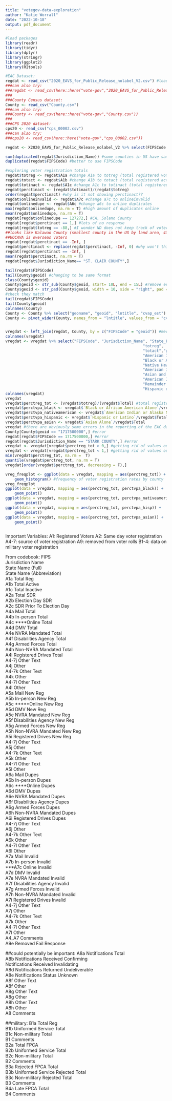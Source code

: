 ```yaml
---
title: "votegov-data-exploration"
author: "Katie Worrall"
date: "2022-10-18"
output: pdf_document
---
```



```r
#load packages
library(readr)
library(tidyr)
library(dplyr)
library(stringr)
library(ggplot2)
library(RItools)
```


```r
#EAC Dataset:
regdat <- read_csv("2020_EAVS_for_Public_Release_nolabel_V2.csv") #load dataset from EAC website https://www.eac.gov/research-and-data/datasets-codebooks-and-surveys)
###can also try: 
###regdat <- read_csv(here::here("vote-gov","2020_EAVS_for_Public_Release_nolabel_V2.csv"))
###
###County Census dataset:
County <- read_csv("County.csv")
###can also try:
###County <- read_csv(here::here("vote-gov","County.csv"))
###
###CPS 2020 dataset:
cps20 <- read_csv("cps_00002.csv")
###can also try:
###cps20 <- read_csv(here::here("vote-gov","cps_00002.csv"))
```


```r

regdat <- X2020_EAVS_for_Public_Release_nolabel_V2 %>% select(FIPSCode:B4Comments) #subset variable of interest. From first variable, FIPSCode to B4comments.

sum(duplicated(regdat$Jurisdiction_Name)) #some counties in US have same name in different states
duplicated(regdat$FIPSCode) #better to use FIPSCode

#exploring voter registration totals
regdat$totreg <- regdat$A1a #change A1a to totreg (total registered voters)
regdat$totact <- regdat$A1b #change A1b to totact (total registered active voters)
regdat$totinact <- regdat$A1c #change A1c to totinact (total registered inactive voters)
regdat$perctinact <- (regdat$totinact)/(regdat$totreg)
order(regdat$perctinact) #why is it not showing perctinact??
regdat$onlineinvalid <- regdat$A7c #change a7c to onlineinvalid 
regdat$onlinedupe <- regdat$A6c #change a6c to online duplicates
max(regdat$onlinedupe, na.rm = T) #high amount of duplicates online 
mean(regdat$onlinedupe, na.rm = T)
regdat[regdat$onlinedupe == 127272,] #CA, Solano County
regdat[regdat$perctinact == 1,] #lots of no response
regdat[regdat$totreg == -88,] #I wonder ND does not keep track of voter reg because people don't really need to register? 
##looks like Kalawao County (smallest county in the US by land area, 436 pop)
##UOCAVA is overseas voters 
regdat[regdat$perctinact == -Inf, ] 
regdat$perctinact <- replace(regdat$perctinact, -Inf, 0) #why won't this work?
regdat[regdat$perctinact == -Inf, ] 
mean(regdat$perctinact, na.rm = T)
regdat[regdat$Jurisdiction_Name== "ST. CLAIR COUNTY",]
```

```r
tail(regdat$FIPSCode)
tail(County$geoid) #changing to be same format
class(County$geoid)
County$geoid <- str_sub(County$geoid, start= 10L, end = 15L) #remove everything before S
County$geoid <- str_pad(County$geoid, width = 10, side = "right", pad = "0") #add five 0
#check they match
tail(regdat$FIPSCode)
tail(County$geoid)
colnames(County)
County <- County %>% select("geoname", "geoid", "lntitle", "cvap_est")
County <- pivot_wider(County, names_from = "lntitle", values_from = "cvap_est")
```

```r

```


```r
vregdat <- left_join(regdat, County, by = c("FIPSCode" = "geoid")) #merge datasets
colnames(vregdat)
vregdat <- vregdat %>% select("FIPSCode", "Jurisdiction_Name", "State_Full", "State_Abbr",
															"totreg",
															"totact","geoname", "Total","Not Hispanic or Latino",
															"American Indian or Alaska Native Alone","Asian Alone",
															"Black or African American Alone",
															"Native Hawaiian or Other Pacific Islander Alone","White Alone",
															"American Indian or Alaska Native and White",
															"Asian and White","Black or African American and White",
															"American Indian or Alaska Native and Black or African American",
															"Remainder of Two or More Race Responses",
															"Hispanic or Latino") #subset
colnames(vregdat)
vregdat
vregdat$perctreg_tot <- (vregdat$totreg)/(vregdat$Total) #total registered
vregdat$perctvpa_black <- vregdat$`Black or African American Alone`/vregdat$Total
vregdat$perctvpa_nativeamerican <- vregdat$`American Indian or Alaska Native Alone`/vregdat$Total
vregdat$perctvpa_hispanic <- vregdat$`Hispanic or Latino`/vregdat$Total
vregdat$perctvpa_asian <- vregdat$`Asian Alone`/vregdat$Total
vregdat #there are obviously some errors in the reporting of the EAC dataset
County[County$geoid == "1717500000",] #error
regdat[regdat$FIPSCode == 1717500000,] #error
regdat[regdat$Jurisdiction_Name == "STARK COUNTY",] #error
vregdat <- vregdat[vregdat$perctreg_tot > 0,] #getting rid of values outside 0-100
vregdat <- vregdat[vregdat$perctreg_tot < 1,] #getting rid of values outside 0-100
min(vregdat$perctreg_tot, na.rm =  T)
quantile(vregdat$perctreg_tot, na.rm = T)
vregdat[order(vregdat$perctreg_tot, decreasing = F),]
```


```r
vreg_freqplot <- ggplot(data = vregdat, mapping = aes(perctreg_tot)) +
	geom_histogram() #frequency of voter registration rates by county
vreg_freqplot
ggplot(data = vregdat, mapping = aes(perctreg_tot, perctvpa_black)) +
	geom_point()
ggplot(data = vregdat, mapping = aes(perctreg_tot, perctvpa_nativeamerican)) +
	geom_point()
ggplot(data = vregdat, mapping = aes(perctreg_tot, perctvpa_hisp)) +
	geom_point()
ggplot(data = vregdat, mapping = aes(perctreg_tot, perctvpa_asian)) +
	geom_point()

```


```r

```



Important Variables:
A1: Registered Voters
A2: Same day voter registration
A4-7: source of voter registration
A9: removed from voter rolls
B1-4: data on military voter registration

From codebook:
FIPS        
Jurisdiction Name       
State Name (Full)      
State Name (Abbreviation)      
A1a Total Reg      
A1b Total Active      
A1c Total Inactive      
A2a Total SDR      
A2b Election Day SDR     
A2c SDR Prior To Election Day   
A4a Mail Total      
A4b In-person Total      
A4c ****Online Total      
A4d DMV Total      
A4e NVRA Mandated Total     
A4f Disabilities Agency Total     
A4g Armed Forces Total     
A4h Non-NVRA Mandated Total     
A4i Registered Drives Total     
A4-7j Other Text      
A4j Other       
A4-7k Other Text      
A4k Other       
A4-7l Other Text      
A4l Other       
A5a Mail New Reg     
A5b In-person New Reg     
A5c *****Online New Reg     
A5d DMV New Reg     
A5e NVRA Mandated New Reg    
A5f Disabilities Agency New Reg    
A5g Armed Forces New Reg    
A5h Non-NVRA Mandated New Reg    
A5i Registered Drives New Reg    
A4-7j Other Text      
A5j Other       
A4-7k Other Text      
A5k Other       
A4-7l Other Text      
A5l Other       
A6a Mail Dupes      
A6b In-person Dupes      
A6c ****Online Dupes      
A6d DMV Dupes      
A6e NVRA Mandated Dupes     
A6f Disabilities Agency Dupes     
A6g Armed Forces Dupes     
A6h Non-NVRA Mandated Dupes     
A6i Registered Drives Dupes     
A4-7j Other Text      
A6j Other       
A4-7k Other Text      
A6k Other       
A4-7l Other Text      
A6l Other       
A7a Mail Invalid      
A7b In-person Invalid      
***A7c Online Invalid      
A7d DMV Invalid      
A7e NVRA Mandated Invalid     
A7f Disabilities Agency Invalid     
A7g Armed Forces Invalid     
A7h Non-NVRA Mandated Invalid     
A7i Registered Drives Invalid     
A4-7j Other Text      
A7j Other       
A4-7k Other Text      
A7k Other       
A4-7l Other Text      
A7l Other       
A4_A7 Comments       
A9e Removed Fail Response   

##could potentially be important:
A8a Notifications Total      
A8b Notifications Received Confirming     
Notifications Received Invalidating      
A8d Notifications Returned Undeliverable     
A8e Notifications Status Unknown     
A8f Other Text      
A8f Other       
A8g Other Text      
A8g Other       
A8h Other Text      
A8h Other       
A8 Comments       

##military:
B1a Total Reg      
B1b Uniformed Service Total     
B1c Non-military Total      
B1 Comments       
B2a Total FPCA      
B2b Uniformed Service Total     
B2c Non-military Total      
B2 Comments       
B3a Rejected FPCA Total     
B3b Uniformed Service Rejected Total    
B3c Non-military Rejected Total     
B3 Comments       
B4a Late FPCA Total     
B4 Comments  
